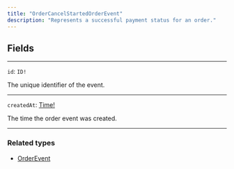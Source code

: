 ```yaml
---
title: "OrderCancelStartedOrderEvent"
description: "Represents a successful payment status for an order."
---
```


## Fields

---

`id`: `ID!`

The unique identifier of the event.

---

`createdAt`: [Time!](/api-reference/time)

The time the order event was created.

---

### Related types

* [OrderEvent](/api-reference/orderevent)